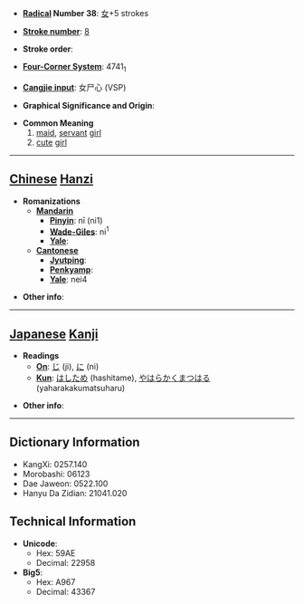 * '''[[Wiktionary:Chinese radical index| Radical]] Number 38''': [[Wiktionary:Chinese radical index 女|女]]+5 strokes

* '''[[Wiktionary:Chinese total strokes index|Stroke number]]''': [[Wiktionary:Chinese total strokes index 8|8]]

* '''Stroke order''': 

* '''[[Wiktionary:Chinese four corner index|Four-Corner System]]''': 4741<sub>1</sub>

* '''[[Wiktionary:Chinese Cangjie index|Cangjie input]]''': 女尸心 (VSP)

* '''Graphical Significance and Origin''': 

* '''Common Meaning'''
*#[[maid]], [[servant]] [[girl]]
*# [[cute]] [[girl]]


----

== [[Chinese]] [[Hanzi]] ==

* '''Romanizations'''
** '''[[Mandarin]]'''
*** '''[[Pinyin]]''': nī (ni1)
*** '''[[Wade-Giles]]''': ni<sup>1</sup>
*** '''[[Yale]]''': 
** '''[[Cantonese]]'''
*** '''[[Jyutping]]''':
*** '''[[Penkyamp]]''': 
*** '''[[Yale]]''': nei4

* '''Other info''': 

----

== [[Japanese]] [[Kanji]] ==

* '''Readings'''
** '''[[On]]''': [[じ]] (ji), [[に]] (ni)
** '''[[Kun]]''': [[はしため]] (hashitame), [[やはらかくまつはる]] (yaharakakumatsuharu)

* '''Other info''':  

----

== Dictionary Information ==

* KangXi: 0257.140
* Morobashi: 06123
* Dae Jaweon: 0522.100
* Hanyu Da Zidian: 21041.020

== Technical Information ==

* '''Unicode''':
** Hex: 59AE
** Decimal: 22958
* '''Big5''':
** Hex: A967
** Decimal: 43367